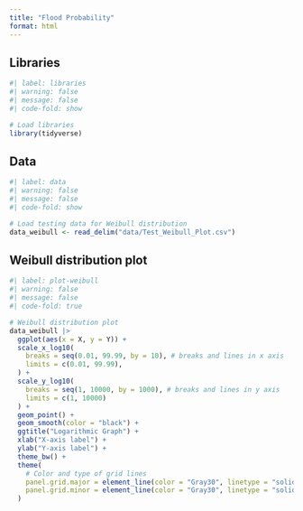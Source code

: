 ```yaml
---
title: "Flood Probability"
format: html
---
```


## Libraries

```r
#| label: libraries
#| warning: false
#| message: false
#| code-fold: show

# Load libraries
library(tidyverse)
```

## Data

```r
#| label: data
#| warning: false
#| message: false
#| code-fold: show

# Load testing data for Weibull distribution
data_weibull <- read_delim("data/Test_Weibull_Plot.csv")
```

## Weibull distribution plot

```r
#| label: plot-weibull
#| warning: false
#| message: false
#| code-fold: true

# Weibull distribution plot
data_weibull |>
  ggplot(aes(x = X, y = Y)) +
  scale_x_log10(
    breaks = seq(0.01, 99.99, by = 10), # breaks and lines in x axis
    limits = c(0.01, 99.99),
  ) +
  scale_y_log10(
    breaks = seq(1, 10000, by = 1000), # breaks and lines in y axis
    limits = c(1, 10000)
  ) +
  geom_point() +
  geom_smooth(color = "black") +
  ggtitle("Logarithmic Graph") +
  xlab("X-axis label") +
  ylab("Y-axis label") +
  theme_bw() +
  theme(
    # Color and type of grid lines
    panel.grid.major = element_line(color = "Gray30", linetype = "solid"), 
    panel.grid.minor = element_line(color = "Gray30", linetype = "solid")
  )
```


